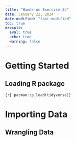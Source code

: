 ```yaml
---
title: "Hands-on Exercise 3b"
date: January 22, 2024
date-modified: "last-modified"
toc: true
execute: 
  eval: true
  echo: true
  warning: false
---
```


# Getting Started

## Loading R package

```{r} pacman::p_load(tidyverse)}
```

# Importing Data

## Wrangling Data
